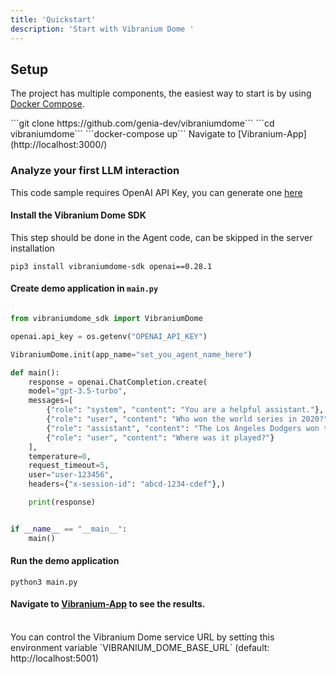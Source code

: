 ```yaml
---
title: 'Quickstart'
description: 'Start with Vibranium Dome '
---
```


## Setup

The project has multiple components, the easiest way to start is by using [Docker Compose](https://docs.docker.com/compose/).

<Steps>
  <Step title="Clone the repository">
    ```git clone https://github.com/genia-dev/vibraniumdome```
  </Step>
  <Step title="Change directory to vibraniumdome">
    ```cd vibraniumdome```
  </Step>
  <Step title="Start the project with docker-compose">
    ```docker-compose up```
  </Step>
  <Step title="Open The Application">
    Navigate to [Vibranium-App](http://localhost:3000/)
  </Step>
</Steps>

### Analyze your first LLM interaction

<Note>This code sample requires OpenAI API Key, you can generate one [here](https://platform.openai.com/api-keys)</Note>

#### Install the Vibranium Dome SDK
<Note>This step should be done in the Agent code, can be skipped in the server installation</Note>

```
pip3 install vibraniumdome-sdk openai==0.28.1
```

#### Create demo application in `main.py`

```python

from vibraniumdome_sdk import VibraniumDome

openai.api_key = os.getenv("OPENAI_API_KEY")

VibraniumDome.init(app_name="set_you_agent_name_here")

def main():
    response = openai.ChatCompletion.create(
    model="gpt-3.5-turbo",
    messages=[
        {"role": "system", "content": "You are a helpful assistant."},
        {"role": "user", "content": "Who won the world series in 2020?"},
        {"role": "assistant", "content": "The Los Angeles Dodgers won the World Series in 2020."},
        {"role": "user", "content": "Where was it played?"}
    ],
    temperature=0,
    request_timeout=5,
    user="user-123456",
    headers={"x-session-id": "abcd-1234-cdef"},)

    print(response)


if __name__ == "__main__":
    main()
```

#### Run the demo application
```
python3 main.py
```

#### Navigate to [Vibranium-App](http://localhost:3000/) to see the results.

<br/>
<Tip>You can control the Vibranium Dome service URL by setting this environment variable `VIBRANIUM_DOME_BASE_URL` (default: http://localhost:5001)</Tip>